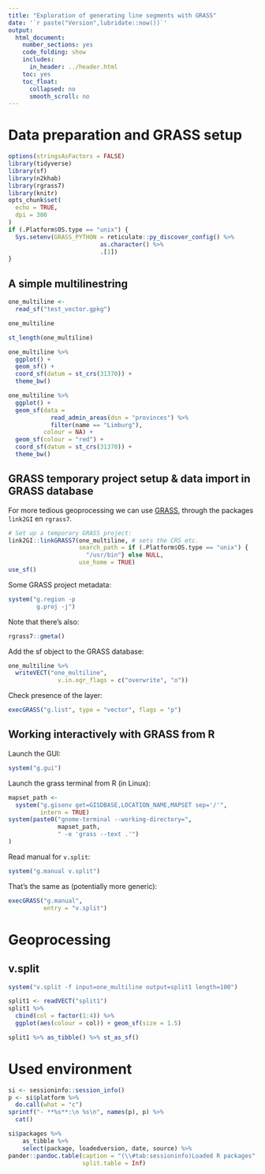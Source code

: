 ```yaml
---
title: "Exploration of generating line segments with GRASS"
date: '`r paste("Version",lubridate::now())`'
output:
  html_document:
    number_sections: yes
    code_folding: show
    includes:
      in_header: ../header.html
    toc: yes
    toc_float:
      collapsed: no
      smooth_scroll: no
---
```


# Data preparation and GRASS setup

```r
options(stringsAsFactors = FALSE)
library(tidyverse)
library(sf)
library(n2khab)
library(rgrass7)
library(knitr)
opts_chunk$set(
  echo = TRUE,
  dpi = 300
)
if (.Platform$OS.type == "unix") {
  Sys.setenv(GRASS_PYTHON = reticulate::py_discover_config() %>% 
                          as.character() %>% 
                          .[1])
}
```

## A simple multilinestring

```r
one_multiline <- 
  read_sf("test_vector.gpkg")
```

```r
one_multiline
```


```r
st_length(one_multiline)
```


```r
one_multiline %>% 
  ggplot() +
  geom_sf() + 
  coord_sf(datum = st_crs(31370)) +
  theme_bw()
```


```r
one_multiline %>% 
  ggplot() +
  geom_sf(data = 
            read_admin_areas(dsn = "provinces") %>% 
            filter(name == "Limburg"),
          colour = NA) +
  geom_sf(colour = "red") + 
  coord_sf(datum = st_crs(31370)) +
  theme_bw()
```

## GRASS temporary project setup & data import in GRASS database

For more tedious geoprocessing we can use [GRASS](https://grass.osgeo.org/), through the packages `link2GI` en `rgrass7`.

```r
# Set up a temporary GRASS project:
link2GI::linkGRASS7(one_multiline, # sets the CRS etc.
                    search_path = if (.Platform$OS.type == "unix") {
                      "/usr/bin"} else NULL,
                    use_home = TRUE)
use_sf()
```

Some GRASS project metadata:

```r
system("g.region -p
        g.proj -j")
```

Note that there's also:

```r
rgrass7::gmeta()
```

Add the sf object to the GRASS database:

```r
one_multiline %>% 
  writeVECT("one_multiline",
              v.in.ogr_flags = c("overwrite", "o"))
```

Check presence of the layer:

```r
execGRASS("g.list", type = "vector", flags = "p")
```

## Working interactively with GRASS from R

Launch the GUI:

```r
system("g.gui")
```

Launch the grass terminal from R (in Linux):

```r
mapset_path <- 
  system("g.gisenv get=GISDBASE,LOCATION_NAME,MAPSET sep='/'", 
         intern = TRUE)
system(paste0("gnome-terminal --working-directory=",
              mapset_path,
              " -e 'grass --text .'")
)
```

Read manual for `v.split`:

```r
system("g.manual v.split")
```

That's the same as (potentially more generic):

```r
execGRASS("g.manual",
          entry = "v.split")
```


# Geoprocessing

## v.split

```r
system("v.split -f input=one_multiline output=split1 length=100")
```

```r
split1 <- readVECT("split1")
split1 %>% 
  cbind(col = factor(1:4)) %>% 
  ggplot(aes(colour = col)) + geom_sf(size = 1.5)
```

```r
split1 %>% as_tibble() %>% st_as_sf()
```


# Used environment

```r
si <- sessioninfo::session_info()
p <- si$platform %>%
  do.call(what = "c")
sprintf("- **%s**:\n %s\n", names(p), p) %>%
  cat()
```

```r
si$packages %>%
    as_tibble %>%
    select(package, loadedversion, date, source) %>%
pander::pandoc.table(caption = "(\\#tab:sessioninfo)Loaded R packages",
                     split.table = Inf)
```




